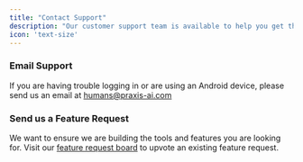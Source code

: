 ```yaml
---
title: "Contact Support"
description: "Our customer support team is available to help you get the most of Praxis AI"
icon: 'text-size'
---
```



### Email Support

If you are having trouble logging in or are using an Android device, please send us an email at humans@praxis-ai.com

### Send us a Feature Request
We want to ensure we are building the tools and features you are looking for. Visit our [feature request board](https://praxis-ai.canny.io/feature-requests) to upvote an existing feature request.
